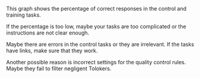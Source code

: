 This graph shows the percentage of correct responses in the control and training tasks.

<Cut title="Recommendations">

If the percentage is too low, maybe your tasks are too complicated or the instructions are not clear enough.

Maybe there are errors in the control tasks or they are irrelevant. If the tasks have links, make sure that they work.

Another possible reason is incorrect settings for the quality control rules. Maybe they fail to filter negligent Tolokers.

</Cut>
